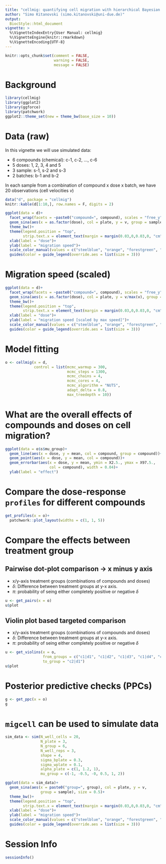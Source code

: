 ```yaml
---
title: "cellmig: quantifying cell migration with hierarchical Bayesian models"
author: "Simo Kitanovski (simo.kitanovski@uni-due.de)"
output:
  BiocStyle::html_document
vignette: >
  %\VignetteIndexEntry{User Manual: cellmig}
  %\VignetteEngine{knitr::rmarkdown}
  %\VignetteEncoding{UTF-8}
---
```



```r
knitr::opts_chunk$set(comment = FALSE, 
                      warning = FALSE, 
                      message = FALSE)
```


# Background

```r
library(cellmig)
library(ggplot2)
library(ggforce)
library(patchwork)
ggplot2::theme_set(new = theme_bw(base_size = 10))
```


# Data (raw)
In this vignette we will use simulated data: 
  
  * 6 compounds (chemical): c-1, c-2, ..., c-6
  * 5 doses: 1, 2, 3, 4 and 5
  * 3 sample: s-1, s-2 and s-3
  * 2 batches: b-1 and b-2

In each sample from a combination of compound x dose x batch, we have 
20 observations (cell velocities $v$)

```r
data("d", package = "cellmig")
knitr::kable(d[1:10,], row.names = F, digits = 2)
```

```r
ggplot(data = d)+
  facet_wrap(facets = ~paste0("compound=", compound), scales = "free_y", ncol = 2)+
  geom_sina(aes(x = as.factor(dose), col = plate, y = v, group = sample), size = 0.5)+
  theme_bw()+
  theme(legend.position = "top",
        strip.text.x = element_text(margin = margin(0.03,0,0.03,0, "cm")))+
  xlab(label = "dose")+
  ylab(label = "migration speed")+
  scale_color_manual(values = c("steelblue", "orange", "forestgreen", "purple"))+
  guides(color = guide_legend(override.aes = list(size = 3)))
```


# Migration speed (scaled)

```r
ggplot(data = d)+
  facet_wrap(facets = ~paste0("compound=", compound), scales = "free_y", ncol = 2)+
  geom_sina(aes(x = as.factor(dose), col = plate, y = v/max(v), group = sample), size = 0.5)+
  theme_bw()+
  theme(legend.position = "top",
        strip.text.x = element_text(margin = margin(0.03,0,0.03,0, "cm")))+
  xlab(label = "dose")+
  ylab(label = "migration speed [scaled by max speed]")+
  scale_color_manual(values = c("steelblue", "orange", "forestgreen", "purple"))+
  guides(color = guide_legend(override.aes = list(size = 3)))
```


# Model fitting

```r
o <- cellmig(x = d,
             control = list(mcmc_warmup = 300,
                            mcmc_steps = 1300,
                            mcmc_chains = 4,
                            mcmc_cores = 4,
                            mcmc_algorithm = "NUTS",
                            adapt_delta = 0.8,
                            max_treedepth = 10))
```


# What are the overall effects of compounds and doses on cell migration?

```r
ggplot(data = o$s$mu_group)+
  geom_line(aes(x = dose, y = mean, col = compound, group = compound))+
  geom_point(aes(x = dose, y = mean, col = compound))+
  geom_errorbar(aes(x = dose, y = mean, ymin = X2.5., ymax = X97.5., 
                    col = compound), width = 0.04)+
  ylab(label = "effect")
```



# Compare the dose-response `profiles` for different compounds

```r
get_profiles(x = o)+
  patchwork::plot_layout(widths = c(1, 1, 5))
```


# Compare the effects between treatment group

## Pairwise dot-plot comparison $\rightarrow$ x minus y axis
  * x/y-axis treatment groups (combinations of compounds and doses)
  * $\delta$: Difference between treatment groups at y-x axis.
  * $\pi$: probability of seing either completely positive or negative $\delta$

```r
u <- get_pairs(x = o)
u$plot
```



## Violin plot based targeted comparison
  * x/y-axis treatment groups (combinations of compounds and doses)
  * $\delta$: Difference between treatment groups at y-x axis.
  * $\pi$: probability of seing either completely positive or negative $\delta$

```r
u <- get_violins(x = o, 
                 from_groups = c("c1|d1", "c1|d2", "c1|d3", "c1|d4", "c1|d5"), 
                 to_group = "c2|d1")
u$plot
```



# Posterior predictive checks (PPCs)

```r
g <- get_ppc(x = o)
g
```


# `migcell` can be used to simulate data

```r
sim_data <- sim(N_well_cells = 20, 
                N_plate = 3,
                N_group = 6,
                N_well_reps = 3,
                shape = 4,
                sigma_bplate = 0.3,
                sigma_wplate = 0.1,
                alpha_plate = c(1, 1.2, 1),
                mu_group = c(-1, -0.5, -0, 0.5, 1, 2))
```

```r
ggplot(data = sim_data)+
  geom_sina(aes(x = paste0("group=", group), col = plate, y = v, 
                group = sample), size = 0.5)+
  theme_bw()+
  theme(legend.position = "top",
        strip.text.x = element_text(margin = margin(0.03,0,0.03,0, "cm")))+
  xlab(label = "dose")+
  ylab(label = "migration speed")+
  scale_color_manual(values = c("steelblue", "orange", "forestgreen", "purple"))+
  guides(color = guide_legend(override.aes = list(size = 3)))
```



# Session Info

```r
sessionInfo()
```

